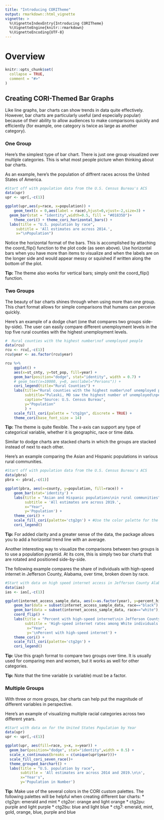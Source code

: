 ```yaml
---
title: "Introducing CORITheme"
output: rmarkdown::html_vignette
vignette: >
  %\VignetteIndexEntry{Introducing CORITheme}
  %\VignetteEngine{knitr::rmarkdown}
  %\VignetteEncoding{UTF-8}
---
```


# Overview

```r
knitr::opts_chunk$set(
  collapse = TRUE,
  comment = "#>"
)
```

## Creating CORI-Themed Bar Graphs

Like line graphs, bar charts can show trends in data quite effectively. However, bar charts are particularly useful (and especially popular) because of their ability to allow audiences to make comparisons quickly and efficiently (for example, one category is twice as large as another category). 

### One Group

Here's the simplest type of bar chart. There is just one group visualized over multiple categories. This is what most people picture when thinking about bar charts.

As an example, here's the population of diffrent races across the United States of America. 

``` r
#Start off with population data from the U.S. Census Bureau's ACS
data(upr)
upr <- upr[,-c(1)]

ggplot(upr,aes(y=race, x=population)) +
    geom_text(x = 0,aes(label = race),hjust=0,vjust=-2,size=3) +
  geom_bar(stat = "identity",width=0.5, fill = "#01835D")+
    theme_cori() + theme_cori_horizontal_bars() +
  labs(title = "U.S. population by race",
     subtitle = 'All estimates are across 2014.',
     x="\nPopulation") 
```


Notice the horizontal format of the bars. This is accomplished by attaching the coord_flip() function to the plot code (as seen above). Use horizontal bars when you have more than items to visualize and when the labels are on the longer side and would appear messy or squished if written along the bottom of the plot. 

**Tip:** The theme also works for vertical bars; simply omit the coord_flip() function. 

### Two Groups

The beauty of bar charts shines through when using more than one group. This chart format allows for simple comparisons that humans can perceive quickly. 

Here's an example of a dodge chart (one that compares two groups side-by-side). The user can easily compare different unemployment levels in the top five rural counties with the highest unemployment levels.

``` r
#  Rural counties with the highest number\nof unemployed people
data(rcu)
rcu <- rcu[,-c(1)]
rcu$year <- as.factor(rcu$year)

rcu %>%
    ggplot() + 
    aes(x=st_cnty, y=tot_pop, fill=year) + 
    geom_bar(position="dodge", stat="identity", width = 0.7) + 
    # geom_text(x=10000, y=0, aes(label="Persons")) +
    cori_legend(title="Rural Counties") +
    labs(title="Rural counties with the highest number\nof unemployed people",
         subtitle="Pulaski, MO saw the highest number of unemployed\npeople in both 2014 and 2019.",
         caption="Source: U.S. Census Bureau",
         y="Population"
         ) +
    scale_fill_cori(palette = "ctg2gn", discrete = TRUE) +
    theme_cori(base_font_size = 14)

```

**Tip:** The theme is quite flexible. The x-axis can support any type of categorical variable, whether it is geographic, race or time data. 

Similar to dodge charts are stacked charts in which the groups are stacked instead of next to each other. 

Here's an example comparing the Asian and Hispanic populations in various rural communities. 

``` r
#Start off with population data from the U.S. Census Bureau's ACS
data(pbra)
pbra <- pbra[,-c(1)]

ggplot(pbra, aes(x=county, y=population, fill=race)) + 
    geom_bar(stat='identity') +
    labs(title = "Asian and Hispanic populations\nin rural communities",
         subtitle = 'All estimates are across 2019.',
         x="Year", 
         y='Population') + 
    theme_cori() + 
    scale_fill_cori(palette='ctg2gn') + #Use the color palette for the two greens
    cori_legend()

```

**Tip:** For added clarity and a greater sense of the data, the package allows you to add a horizontal trend line with an average. 

Another interesting way to visualize the comparisons between two groups is to use a population pyramid. At its core, this is simply two bar charts that are rotated and positioned side-by-side. 

The following example compares the share of individuals with high-speed internet in Jefferson County, Alabama, over time, broken down by race. 

``` r
#Start with data on high speed internet access in Jefferson County Alabama
data(ias)
ias <- ias[,-c(1)]

ggplot(internet_access_sample_data, aes(x=as.factor(year), y=percent_high_speed_internet, fill=race)) + 
    geom_bar(data = subset(internet_access_sample_data, race=="black"), stat = "identity") +
    geom_bar(data = subset(internet_access_sample_data, race=="white"), stat = "identity", aes(y=-percent_high_speed_internet)) + 
    coord_flip() +
    labs(title = "Percent with high-speed internet\nin Jefferson County, AL",
         subtitle = 'High-speed internet rates among White individuals were\nalmost double what they were among Black individuals.',
          x="Year", 
          y='\nPercent with high-speed internet') +
    theme_cori() + 
    scale_fill_cori(palette='ctg2gn') + 
    cori_legend()

```

**Tip:** Use this graph format to compare two groups over time. It is usually used for comparing men and women, but it works as well for other categories. 

**Tip:** Note that the time variable (x variable) must be a factor. 

### Multiple Groups

With three or more groups, bar charts can help put the magnitude of different variables in perspective. 

Here's an example of visualizing multiple racial categories across two different years.

``` r
#Start with data on for the United States Population by Year
data(upr)
upr <- upr[,-c(1)]

ggplot(upr, aes(fill=race, y=x, x=year)) + 
  geom_bar(position="dodge", stat="identity",width = 0.5) +
  scale_x_continuous(breaks = c(unique(upr$year)))+
  scale_fill_cori_seven_race()+
  theme_grouped_barchart() +
  labs(title = "U.S. population by race",
       subtitle = 'All estimates are across 2014 and 2019.\n\n',
       x="Year's",
       y='Population in Number') 
```

**Tip:** Make use of the several colors in the CORI custom palettes. The following palettes will be helpful when creating different bar charts: 
* ctg2gn: emerald and mint 
* ctg2or: orange and light orange
* ctg2pu: purple and light purple
* ctg2bu: blue and light blue
* ctg7: emerald, mint, gold, orange, blue, purple and blue



